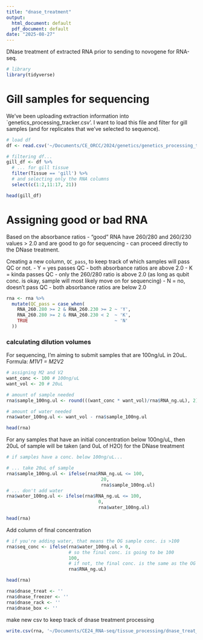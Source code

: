 ```yaml
---
title: "dnase_treatment"
output:
  html_document: default
  pdf_document: default
date: "2025-08-27"
---
```


DNase treatment of extracted RNA prior to sending to novogene for RNA-seq.

```r
# library
library(tidyverse)
```

# Gill samples for sequencing

We've been uploading extraction information into `genetics_processing_tracker.csv'. I want to load this file and filter for gill samples (and for replicates that we've selected to sequence).

```r
# load df
df <- read.csv('~/Documents/CE_ORCC/2024/genetics/genetics_processing_tracker.csv')

# filtering df...
gill_df <- df %>%
  # ... for gill tissue
  filter(Tissue == 'gill') %>%
  # and selecting only the RNA columns 
  select(c(1:2,11:17, 21))

head(gill_df)
```

# Assigning good or bad RNA
Based on the absorbance ratios - "good" RNA have 260/280 and 260/230 values > 2.0 and are good to go for sequencing - can proceed directly to the DNase treatment. 

Creating a new column, `QC_pass`, to keep track of which samples will pass QC or not. 
- Y = yes passes QC - both absorbance ratios are above 2.0
- K = kinda passes QC - only the 260/280 ratio is above 2.0 (as long as qubit conc. is okay, sample will most likely move on for sequencing)
- N = no, doesn't pass QC - both absorbance ratios are below 2.0 


```r
rna <- rna %>%
  mutate(QC_pass = case_when(
    RNA_260.280 >= 2 & RNA_260.230 >= 2 ~ 'Y',
    RNA_260.280 >= 2 & RNA_260.230 < 2  ~ 'K',
    TRUE                                ~ 'N'
  ))

```


### calculating dilution volumes
For sequencing, I'm aiming to submit samples that are 100ng/uL in 20uL. 
  Formula: *M1V1 = M2V2*

```r

# assigning M2 and V2
want_conc <- 100 # 100ng/uL
want_vol <- 20 # 20uL

# amount of sample needed
rna$sample_100ng.ul <- round(((want_conc * want_vol)/rna$RNA_ng.uL), 2)

# amount of water needed
rna$water_100ng.ul <- want_vol - rna$sample_100ng.ul

head(rna)
```

For any samples that have an initial concentration below 100ng/uL, then 20uL of sample will be taken (and 0uL of H2O) for the DNase treatment

```r
# if samples have a conc. below 100ng/uL...

# ... take 20uL of sample
rna$sample_100ng.ul <- ifelse(rna$RNA_ng.uL <= 100,
                                   20,
                                   rna$sample_100ng.ul)
# ... don't add water
rna$water_100ng.ul <- ifelse(rna$RNA_ng.uL <= 100,
                                  0,
                                  rna$water_100ng.ul)

head(rna)

```

Add column of final concentration

```r
# if you're adding water, that means the OG sample conc. is >100
rna$seq_conc <- ifelse(rna$water_100ng.ul > 0,
                       # so the final conc. is going to be 100
                       100,
                       # if not, the final conc. is the same as the OG 
                       rna$RNA_ng.uL)

head(rna)
```


```r
rna$dnase_treat <- ''
rna$dnase_freezer <- ''
rna$dnase_rack <- ''
rna$dnase_box <- ''
```

make new csv to keep track of dnase treatment processing
```r
write.csv(rna, '~/Documents/CE24_RNA-seq/tissue_processing/dnase_treat_tracker.csv', row.names=FALSE)
```




